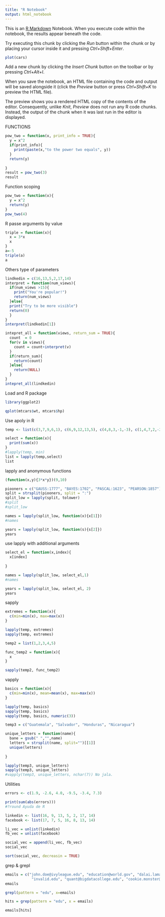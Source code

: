 ```yaml
---
title: "R Notebook"
output: html_notebook
---
```


This is an [R Markdown](http://rmarkdown.rstudio.com) Notebook. When you execute code within the notebook, the results appear beneath the code. 

Try executing this chunk by clicking the *Run* button within the chunk or by placing your cursor inside it and pressing *Ctrl+Shift+Enter*. 

```r
plot(cars)
```

Add a new chunk by clicking the *Insert Chunk* button on the toolbar or by pressing *Ctrl+Alt+I*.

When you save the notebook, an HTML file containing the code and output will be saved alongside it (click the *Preview* button or press *Ctrl+Shift+K* to preview the HTML file).

The preview shows you a rendered HTML copy of the contents of the editor. Consequently, unlike *Knit*, *Preview* does not run any R code chunks. Instead, the output of the chunk when it was last run in the editor is displayed.

FUNCTIONS
```r
pow_two = function(x, print_info = TRUE){
  y = x^2
  if(print_info){
    print(paste(x,"to the power two equals", y))
  }
  return(y)
  
}
result = pow_two(3)
result
```

Function scoping
```r
pow_two = function(x){
  y = x^2
  return(y) 
}
pow_two(4)
```
R passe arguments by value
```r
triple = function(x){
  x = 3*x
  x
}
a=-5
triple(a)
a
```
Others type of parameters

```r
lindkedin = c(16,13,5,2,17,14)
interpret = function(num_views){
  if(num_views >15){
    print("You're popular!")
    return(num_views)
  }else{
  print("Try to be more visible")
  return(0)
  }
}
interpret(lindkedin[1])

intepret_all = function(views, return_sum = TRUE){
  count  = 0 
  for(v in views){
    count = count+interpret(v)
  }
  if(return_sum){
    return(count)
  }else{
    return(NULL)
  }
}
intepret_all(lindkedin)
```


Load and R package

```r
library(ggplot2)

qplot(mtcars$wt, mtcars$hp)
```

Use apoly in R


```r
temp <- list(c(3,7,9,6,1), c(6,9,12,13,5), c(4,8,3,-1,-3), c(1,4,7,2,-2), c(5,7,9,4,2), c(-3,5,8,9,4), c(3,6,9,4,1))

select = function(x){
  print(sum(x))
}
#lapply(temp, min)
list = lapply(temp,select)
list

```
lapply and anonymous functions
```r
(function(x,y){3*x*y})(9,10)

piooners = c("GAUSS:1777", "BAYES:1702", "PASCAL:1623", "PEARSON:1857")
split = strsplit(piooners, split = ":")
split_low = lapply(split, tolower)
#split
#split_low

names = lapply(split_low, function(x){x[1]})
#names

years = lapply(split_low, function(s){s[2]})
years
```

use lapply with additional arguments
```r
select_el = function(x,index){
  x[index]
  
}

names = lapply(split_low, select_el,1)
#names 

years = lapply(split_low, select_el, 2)
years 
```
sapply 

```r
extremes = function(x){
  c(min=min(x), max=max(x))
}

lapply(temp, extremes)
sapply(temp, extremes)

temp2 = list(1,2,3,4,5)

func_temp2 = function(x){
  x
}

sapply(temp2, func_temp2)
```
vapply

```r
basics = function(x){
  c(min=min(x), mean=mean(x), max=max(x))
}

lapply(temp, basics)
sapply(temp, basics)
vapply(temp, basics, numeric(3))

temp3 = c("Guatemala", "Salvador", "Honduras", "Nicaragua")

unique_letters = function(name){
  bane = gsub(" ","",name)
  letters = strsplit(name, split="")[[1]]
  unique(letters)
  
}

lapply(temp3, unique_letters)
sapply(temp3, unique_letters)
#vapply(temp3, unique_letters, nchar(7)) No jala.

```

Utilities

```r
errors <- c(1.9, -2.6, 4.0, -9.5, -3.4, 7.3)

print(sum(abs(errors)))
#?round Ayuda de R

linkedin <- list(16, 9, 13, 5, 2, 17, 14)
facebook <- list(17, 7, 5, 16, 8, 13, 14)

li_vec = unlist(linkedin)
fb_vec = unlist(facebook)

social_vec = append(li_vec, fb_vec)
social_vec

sort(social_vec, decreasin = TRUE)

```
grep & grepl

```r
emails = c("john.doe@ivyleague.edu", "education@world.gov", "dalai.lama@peace.org",
            "invalid.edu", "quant@bigdatacollege.edu", "cookie.monster@sesame.tv")
emails

grepl(pattern = "edu", x=emails)

hits = grep(pattern = "edu", x = emails)

emails[hits]

```


























































